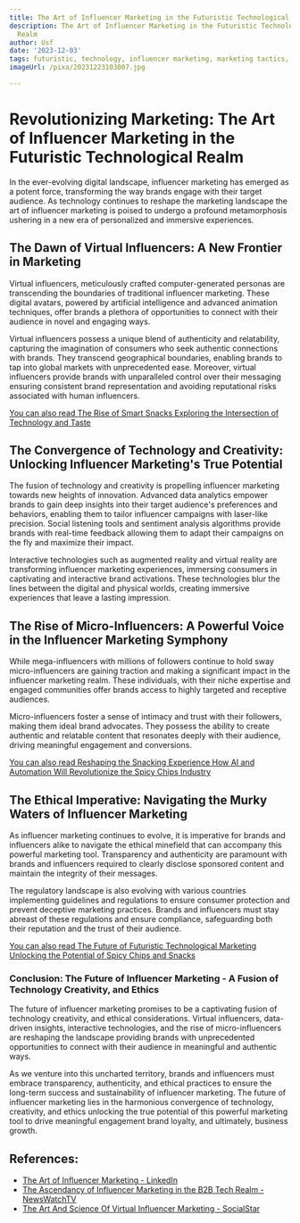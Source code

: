 ```yaml
---
title: The Art of Influencer Marketing in the Futuristic Technological Marketing Realm
description: The Art of Influencer Marketing in the Futuristic Technological Marketing
  Realm
author: Usf
date: '2023-12-03'
tags: futuristic, technology, influencer marketing, marketing tactics, social media
imageUrl: /pixa/20231223103007.jpg

---
```

# Revolutionizing Marketing:  The Art of Influencer Marketing in the  Futuristic Technological Realm

In the ever-evolving digital landscape, influencer marketing has emerged as a potent force, transforming the way brands engage with their target audience. As technology continues to reshape the marketing landscape the art of influencer marketing is poised to undergo a profound  metamorphosis ushering in a new era of personalized and immersive experiences.

## The Dawn of Virtual Influencers:  A New Frontier  in Marketing

Virtual influencers, meticulously crafted computer-generated personas are transcending the boundaries of traditional influencer marketing. These digital avatars, powered by artificial intelligence  and advanced animation techniques, offer brands a plethora of opportunities to connect  with their  audience in novel and engaging ways.

Virtual  influencers possess a unique blend of authenticity and relatability, capturing the imagination  of consumers who seek authentic connections with brands. They transcend geographical boundaries, enabling brands to tap into global markets with unprecedented ease. Moreover, virtual influencers provide brands with unparalleled control over their messaging ensuring consistent brand representation and avoiding  reputational  risks associated with human influencers.

[You can also read The Rise of Smart  Snacks Exploring  the Intersection of Technology and Taste](The%20Rise%20of%20Smart%20Snacks%20Exploring%20the%20Intersection%20of%20Technology%20and%20Taste)


## The Convergence of Technology and Creativity: Unlocking Influencer Marketing's  True Potential

The fusion of technology and creativity is propelling influencer marketing towards new heights of innovation. Advanced data analytics empower  brands to gain deep insights into their target audience's preferences and behaviors, enabling them to  tailor influencer campaigns with laser-like precision. Social  listening tools  and sentiment analysis algorithms provide brands with real-time  feedback  allowing them to adapt their campaigns on the fly  and maximize their impact.

Interactive technologies such as augmented reality and virtual reality are transforming influencer marketing experiences, immersing consumers in captivating and interactive brand activations. These technologies blur the  lines between the digital and physical worlds, creating immersive experiences that leave a lasting impression.

## The Rise of Micro-Influencers: A Powerful Voice in the Influencer Marketing Symphony

While mega-influencers with  millions of followers continue to hold  sway micro-influencers are  gaining traction and making a significant impact in the influencer marketing realm. These individuals, with their niche expertise and  engaged communities offer brands  access to highly targeted  and receptive audiences.

Micro-influencers  foster a sense of intimacy and  trust  with  their followers, making them ideal brand advocates. They possess  the ability to create authentic and relatable content that resonates deeply with their audience, driving meaningful engagement and conversions.

[You can also read Reshaping the Snacking Experience  How AI and Automation Will Revolutionize the Spicy Chips Industry](Reshaping%20the%20Snacking%20Experience%20How%20AI%20and%20Automation%20Will%20Revolutionize%20the%20Spicy%20Chips%20Industry)


## The Ethical Imperative: Navigating the Murky Waters of Influencer Marketing

As influencer marketing continues to  evolve, it is imperative for brands and influencers alike to  navigate the ethical minefield that can accompany this powerful marketing  tool. Transparency and authenticity are paramount with  brands and  influencers required to clearly disclose  sponsored content and maintain  the integrity of their messages.

The regulatory landscape is also evolving with  various countries implementing guidelines and  regulations to ensure consumer protection and prevent  deceptive marketing  practices. Brands and influencers must stay abreast of these regulations and ensure  compliance, safeguarding both  their  reputation and the trust of  their audience.

[You can also read The Future of  Futuristic Technological Marketing  Unlocking  the Potential of Spicy Chips and  Snacks](The%20Future%20of%20Futuristic%20Technological%20Marketing%20Unlocking%20the%20Potential%20of%20Spicy%20Chips%20and%20Snacks)


### Conclusion: The Future of Influencer Marketing - A  Fusion of Technology Creativity, and Ethics

The  future of influencer marketing promises to be a captivating fusion of technology creativity, and ethical considerations. Virtual influencers, data-driven insights, interactive  technologies, and the rise of micro-influencers are  reshaping the landscape providing brands with unprecedented opportunities to connect with their audience in meaningful and  authentic ways.

As  we venture into this  uncharted territory, brands and influencers must embrace transparency, authenticity, and  ethical practices to ensure the long-term success and sustainability of influencer marketing. The future of influencer marketing lies  in the harmonious convergence of technology, creativity, and ethics unlocking the true  potential of this powerful marketing tool to drive meaningful engagement brand loyalty, and ultimately, business growth.

## References:
- [The Art of Influencer Marketing - LinkedIn](https://www.linkedin.com/pulse/art-influencer-marketing-jose-gil-tecson)
- [The Ascendancy of Influencer Marketing in the B2B Tech Realm - NewsWatchTV](https://newswatchtv.com/2023/06/28/the-ascendancy-of-influencer-marketing-in-the-b2b-tech-realm/)
- [The Art And Science Of Virtual Influencer Marketing - SocialStar](https://officialsocialstar.com/blogs/blog/the-art-and-science-of-virtual-influencer-marketing)
